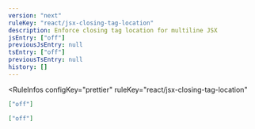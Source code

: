 ```yaml
---
version: "next"
ruleKey: "react/jsx-closing-tag-location"
description: Enforce closing tag location for multiline JSX
jsEntry: ["off"]
previousJsEntry: null
tsEntry: ["off"]
previousTsEntry: null
history: []
---
```


<RuleInfos 
  configKey="prettier" 
  ruleKey="react/jsx-closing-tag-location" 
>

```json
["off"]
```

```json
["off"]
```

</RuleInfos>
